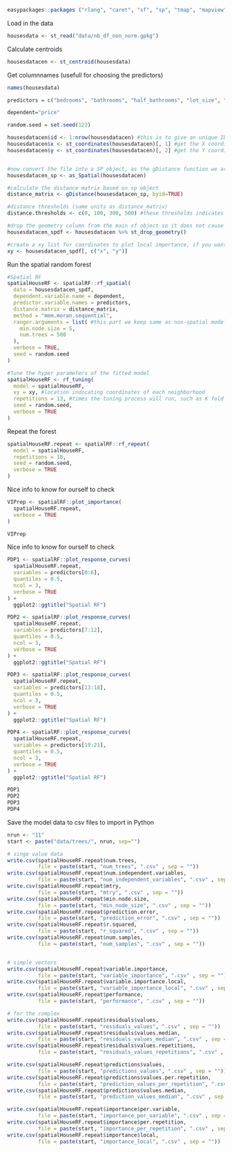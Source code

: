 ```r
easypackages::packages ("rlang", "caret", "sf", "sp", "tmap", "mapview", "car", "RColorBrewer", "tidyverse", "osmdata", "nngeo", "FNN", "rpart", "rpart.plot", "sessioninfo", "rattle", "ipred", "tidymodels", "ranger", "modelStudio", "DALEX", "DALEXtra", "vip", "pdp", "rgeos", "spatialRF")
```
Load in the data
```r
housesdata <- st_read("data/nb_df_non_norm.gpkg")
```

Calculate centroids
```r
housesdatacen <- st_centroid(housesdata)

```

Get columnnames (usefull for choosing the predictors)
```r
names(housesdata)
```

```r
predictors = c("bedrooms", "bathrooms", "half_bathrooms", "lot_size", "real_age", "parks", "schools", "university", "hospital", "sport_facility", "supermarket", "mall", "historic", "museum", "industry", "subway", "bus", "stadium", "airport", "high_impact.area", "low_impact.area", "service_room","balcony", "water.strorage", "air_conditioning", "pool", "furniture", "accasible_for_handicap", "first_floor", "security","parking_space", "kitchen", "garden", "roof_Garden", "gated_community")

dependent="price"
```

```r
random.seed = set.seed(123)
```


```r
housesdatacen$id <- 1:nrow(housesdatacen) #this is to give an unique ID to each row
housesdatacen$x <- st_coordinates(housesdatacen)[, 1] #get the X coordinate of the point
housesdatacen$y <- st_coordinates(housesdatacen)[, 2] #get the Y coordinate of the point


#now convert the file into a SP object, as the gDistance function we are using from rgeos package can only work on SP object
housesdatacen_sp <- as_Spatial(housesdatacen)

#calculate the distance matrix based on sp object
distance_matrix <- gDistance(housesdatacen_sp, byid=TRUE)

#distance thresholds (same units as distance_matrix)
distance.thresholds <- c(0, 100, 300, 500) #these thresholds indicates when we are considering spatial pattern how far we look for neighborhoods, in this case we are going up to 500 m

#drop the geometry column from the main sf object so it does not cause issues with the spatialRF functions
housesdatacen_spdf <- housesdatacen %>% st_drop_geometry()

#create a xy list for coordinates to plot local importance, if you want check details: https://blasbenito.github.io/spatialRF/
xy <- housesdatacen_spdf[, c("x", "y")]

```

Run the spatial random forest
```r
#Spatial RF
spatialHouseRF <- spatialRF::rf_spatial(
  data = housesdatacen_spdf,
  dependent.variable.name = dependent,
  predictor.variable.names = predictors,
  distance.matrix = distance_matrix,
  method = "mem.moran.sequential", 
  ranger.arguments = list( #this part we keep same as non-spatial model
    min.node.size = 5,
    num.trees = 500
  ),
  verbose = TRUE,
  seed = random.seed
)
```


```r
#Tune the hyper parameters of the fitted model
spatialHouseRF <- rf_tuning(
  model = spatialHouseRF,
  xy = xy, #location indicating coordinates of each neighborhood 
  repetitions = 13, #times the tuning process will run, such as K fold CV, here 5 means we used 5 folds
  seed = random.seed,
  verbose = TRUE
)
```

Repeat the forest
```r
spatialHouseRF.repeat <- spatialRF::rf_repeat(
  model = spatialHouseRF, 
  repetitions = 10,
  seed = random.seed,
  verbose = TRUE
)
```

Nice info to know for ourself to check
```r
VIPrep <- spatialRF::plot_importance(
  spatialHouseRF.repeat, 
  verbose = TRUE
)

VIPrep
```

Nice info to know for ourself to check
```r
PDP1 <- spatialRF::plot_response_curves(
  spatialHouseRF.repeat, 
  variables = predictors[0:6],
  quantiles = 0.5,
  ncol = 3,
  verbose = TRUE
) + 
  ggplot2::ggtitle("Spatial RF") 

PDP2 <- spatialRF::plot_response_curves(
  spatialHouseRF.repeat, 
  variables = predictors[7:12],
  quantiles = 0.5,
  ncol = 3,
  verbose = TRUE
) + 
  ggplot2::ggtitle("Spatial RF")

PDP3 <- spatialRF::plot_response_curves(
  spatialHouseRF.repeat, 
  variables = predictors[13:18],
  quantiles = 0.5,
  ncol = 3,
  verbose = TRUE
) + 
  ggplot2::ggtitle("Spatial RF")

PDP4 <- spatialRF::plot_response_curves(
  spatialHouseRF.repeat, 
  variables = predictors[19:21],
  quantiles = 0.5,
  ncol = 3,
  verbose = TRUE
) + 
  ggplot2::ggtitle("Spatial RF")
```

```r
PDP1
PDP2
PDP3
PDP4

```

Save the model data to csv files to import in Python
```r
nrun <- "11"
start <- paste("data/trees/", nrun, sep="")

# singe value data
write.csv(spatialHouseRF.repeat$num.trees, 
          file = paste(start, "num_trees", ".csv" , sep = ""))
write.csv(spatialHouseRF.repeat$num.independent.variables, 
          file = paste(start, "num_independent_variables", ".csv" , sep = ""))
write.csv(spatialHouseRF.repeat$mtry, 
          file = paste(start, "mtry", ".csv" , sep = ""))
write.csv(spatialHouseRF.repeat$min.node.size, 
          file = paste(start, "min_node_size", ".csv" , sep = ""))
write.csv(spatialHouseRF.repeat$prediction.error, 
          file = paste(start, "prediction_error", ".csv" , sep = ""))
write.csv(spatialHouseRF.repeat$r.squared, 
          file = paste(start, "r_squared", ".csv" , sep = ""))
write.csv(spatialHouseRF.repeat$num.samples, 
          file = paste(start, "num_samples", ".csv" , sep = ""))


# simple vectors
write.csv(spatialHouseRF.repeat$variable.importance, 
          file = paste(start, "variable_importance", ".csv" , sep = ""))
write.csv(spatialHouseRF.repeat$variable.importance.local, 
          file = paste(start, "variable_importance_local", ".csv" , sep = ""))
write.csv(spatialHouseRF.repeat$performance, 
          file = paste(start, "performance", ".csv" , sep = ""))

# for the complex
write.csv(spatialHouseRF.repeat$residuals$values, 
          file = paste(start, "residuals_values", ".csv" , sep = ""))
write.csv(spatialHouseRF.repeat$residuals$values.median, 
          file = paste(start, "residuals_values_median", ".csv" , sep = ""))
write.csv(spatialHouseRF.repeat$residuals$values.repetitions, 
          file = paste(start, "residuals_values_repetitions", ".csv" , sep = ""))

write.csv(spatialHouseRF.repeat$predictions$values, 
          file = paste(start, "predictions_values", ".csv" , sep = ""))
write.csv(spatialHouseRF.repeat$predictions$values.per.repetition, 
          file = paste(start, "prediction_values_per_repetition", ".csv" , sep = ""))
write.csv(spatialHouseRF.repeat$predictions$values.median, 
          file = paste(start, "prediction_values_median", ".csv" , sep = ""))

write.csv(spatialHouseRF.repeat$importance$per.variable, 
          file = paste(start, "importance_per_variable", ".csv" , sep = ""))
write.csv(spatialHouseRF.repeat$importance$per.repetition, 
          file = paste(start, "importance_per_repetition", ".csv" , sep = ""))
write.csv(spatialHouseRF.repeat$importance$local, 
          file = paste(start, "importance_local", ".csv" , sep = ""))
```



